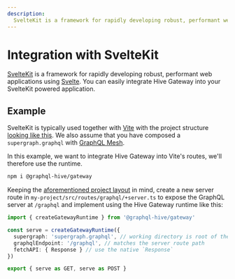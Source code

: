 ```yaml
---
description:
  SvelteKit is a framework for rapidly developing robust, performant web applications using Svelte.
---
```


# Integration with SvelteKit

[SvelteKit](https://kit.svelte.dev/) is a framework for rapidly developing robust, performant web
applications using [Svelte](https://svelte.dev/). You can easily integrate Hive Gateway into your
SvelteKit powered application.

## Example

SvelteKit is typically used together with [Vite](https://vitejs.dev/) with the project structure
[looking like this](https://kit.svelte.dev/docs/project-structure). We also assume that you have
composed a `supergraph.graphql` with [GraphQL Mesh](https://graphql-mesh.com/).

In this example, we want to integrate Hive Gateway into Vite's routes, we'll therefore use the
runtime.

```sh npm2yarn
npm i @graphql-hive/gateway
```

Keeping the [aforementioned project layout](https://kit.svelte.dev/docs/project-structure) in mind,
create a new server route in `my-project/src/routes/graphql/+server.ts` to expose the GraphQL server
at `/graphql` and implement using the Hive Gateway runtime like this:

```ts filename="my-project/src/routes/graphql/+server.ts"
import { createGatewayRuntime } from '@graphql-hive/gateway'

const serve = createGatewayRuntime({
  supergraph: 'supergraph.graphql', // working directory is root of the project
  graphqlEndpoint: '/graphql', // matches the server route path
  fetchAPI: { Response } // use the native `Response`
})

export { serve as GET, serve as POST }
```
